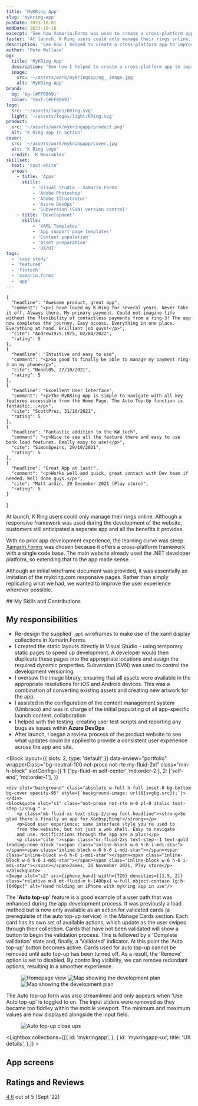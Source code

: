 ```yaml
---
title: 'MyKRing App'
slug: 'mykring-app'
pubDate: 2023-10-01
modDate: 2023-10-18
excerpt: 'See how Xamarin.Forms was used to create a cross-platform app to improve the customer experience and make authentication easier.'
taster: 'At launch, K Ring users could only manage their rings online. See how I helped create a cross-platform solution with Xamarin.Forms.'
description: 'See how I helped to create a cross-platform app to improve the customer experience and make authentication easier.'
author: 'Pete Wallace'
og:
  title: 'MyKRing App'
  description: 'See how I helped to create a cross-platform app to improve the customer experience and make authentication easier.'
  image: 
    src: '~/assets/work/mykringapp/og__image.jpg'
    alt: 'MyKRing App'
brand: 
  bg: 'bg-[#FF0069]'
  color: 'text-[#FF0069]'
logo:
  src: '~/assets/logos/KRing.svg'
  light: '~/assets/logos/light/KRing.svg'
product: 
  src: '~/assets/work/mykringapp/product.png'
  alt: 'K Ring app in action'
cover:
  src: '~/assets/work/mykringapp/cover.jpg'
  alt: 'K Ring logo'
  credit: 'K Wearables'
skillset:
  text: 'text-white'
  areas:
    - title: 'Apps'
      skills:
          - 'Visual Studio - Xamarin.Forms'
          - 'Adobe Photoshop'
          - 'Adobe Illustrator'
          - 'Azure DevOps'
          - 'Subversion (SVN) version control'
    - title: 'Development'
      skills:
          - 'XAML Templates'
          - 'App support page templates'
          - 'Content population'
          - 'Asset preparation'
          - 'UX/UI'
tags: 
  - 'case study'
  - 'featured'
  - 'fintech'
  - 'xamarin.forms'
  - 'app'
---
```








    {
      "headline": "Awesome product, great app",
      "comment": "<p>I have loved my K Ring for several years. Never take it off. Always there. My primary payment. Could not imagine life without the flexibility of contactless payments from a ring-3! The app now completes the journey. Easy access. Everything in one place. Everything at hand. Brilliant job guys!</p>",
      "cite": "Andrew1975.1975, 02/04/2022",
      "rating": 5
    },
    {
      "headline": "Intuitive and easy to use",
      "comment": "<p>So good to finally be able to manage my payment ring-3 on my phone</p>",
      "cite": "Noodl05, 27/10/2021",
      "rating": 5
    },
    {
      "headline": "Excellent User Interface",
      "comment": "<p>The MyKRing App is simple to navigate with all key features accessible from the Home Page. The Auto Top-Up function is fantastic...</p>",
      "cite": "ScottPrez, 31/10/2021",
      "rating": 5
    },
    {
      "headline": "Fantastic addition to the KW tech",
      "comment": "<p>Nice to see all the feature there and easy to use bank load features. Really easy to use!</p>",
      "cite": "SimonSpeirs, 29/10/2021",
      "rating": 5
    },
    {
      "headline": "Great App at last!",
      "comment": "<p>Works well and quick, great contact with Dev team if needed. Well done guys.</p>",
      "cite": "Matt ardin, 29 December 2021 (Play store)",
      "rating": 5
    }
]

<p class="text-step-1">At launch, K&nbsp;Ring users could only manage their rings online. Although a responsive framework was used during the development of the website, customers still anticipated a separate app and all the benefits it provides.</p>

With no prior app development experience, the learning curve was steep. [Xamarin.Forms](https://dotnet.microsoft.com/en-us/apps/xamarin/xamarin-forms) was chosen because it offers a cross-platform framework with a single code base. The main website already used the .NET developer platform, so extending that to the app made sense.

Although an initial wireframe document was provided, it was essentially an imitation of the mykring.com responsive pages. Rather than simply replicating what we had, we wanted to improve the user experience wherever possible.

<Skills skillset={frontmatter.skillset} bg={frontmatter.brand.bg}>
## My Skills and Contributions
</Skills>

## My responsibilities

-   Re-design the supplied `.ppt` wireframes to make use of the xaml display collections in Xamarin.Forms.
-   I created the static layouts directly in Visual Studio - using temporary static pages to speed up development. A developer would then duplicate these pages into the appropriate locations and assign the required dynamic properties. Subversion (SVN) was used to control the development versioning.
-   I oversaw the image library, ensuring that all assets were available in the appropriate resolutions for iOS and Android devices. This was a combination of converting existing assets and creating new artwork for the app.
-   I assisted in the configuration of the content management system (Umbraco) and was in charge of the initial populating of all app-specific launch content. <span class="label-info m-0!">collaboration</span>
-   I helped with the testing, creating user test scripts and reporting any bugs as issues within **Azure DevOps**
-   After launch, I began a review process of the product website to see what updates could be applied to provide a consistent user experience across the app and site.

<Block
    layout={{ slots: 2, type: 'default' }}
    data-inview="portfolio"
    wrapperClass="bg-neutral-100 not-prose not-rte my-fluid-2xl"
    class="min-h-block"
    slotConfig={{
      1: ['py-fluid-m self-center','md:order-2'],
      2: ['self-end', 'md:order-1'],
    }}
>
    <div slot="background" class="absolute w-full h-full inset-0 bg-bottom bg-cover opacity-95" style={`background-image: url(${svgbg.src});`}></div>
    <blockquote slot="s1" class="not-prose not-rte m-0 pl-0 italic text-step-1/snug " >
        <p class="mb-fluid-xs text-step-2/snug font-headline"><strong>So glad there's finally an app for K&nbsp;Ring!</strong></p>
        <p>Good user experience: same interface style you're used to
        from the website, but not just a web shell. Easy to navigate
        and use. Notifications through the app are a plus!</p>
        <p class="cite "><span class="mr-fluid-2xs text-step--1 text-gold leading-none block "><span class="inline-block w-6 h-6 i-mdi-star"></span><span class="inline-block w-6 h-6 i-mdi-star"></span><span class="inline-block w-6 h-6 i-mdi-star"></span><span class="inline-block w-6 h-6 i-mdi-star"></span><span class="inline-block w-6 h-6 i-mdi-star"></span></span>James, 26 November 2021, Play store</p>
    </blockquote>
    <Image slot="s2" src={iphone_hand} width={720} densities={[1.5, 2]} class="relative m-0 mt-fluid-m h-[480px] w-full object-contain lg:h-[640px]" alt="Hand holding an iPhone with mykring app in use"/>
</Block>

The '**Auto top-up**' feature is a good example of a user path that was enhanced during the app development process. It was previously a load method but is now only available as an action for validated cards (a prerequisite of the auto top-up service) in the Manage Cards section.
Each card has its own set of available actions, which update as the user swipes through their collection. Cards that have not been validated will show a button to begin the validation process. This is followed by a 'Complete validation' state and, finally, a 'Validated' indicator. At this point the 'Auto top-up' button becomes active. Cards used for auto top-up cannot be removed until auto top-up has been turned off. As a result, the 'Remove' option is set to disabled.
By controlling visibility, we can remove redundant options, resulting in a smoother experience.

<Figure caption='Unnecessary elements from the online responsive version (left) were stripped out to streamline the app layout (middle and right) ' credit='App v1.0.1, K&nbsp;Wearables Ltd.' grid='grid grid-cols-2 lg:grid-cols-3 items-start gap-fluid-m'>
  <Image src={web_autotopup} alt="Homepage view" class="w-full h-auto shadow-md border border-line" />
  <Image src={auto_topup} alt="Map showing the development plan" class="w-full h-auto shadow-md border border-line" />
  <Image src={auto_topup_open} alt="Map showing the development plan" class="w-full h-auto shadow-md border border-line" />
</Figure>

The Auto top-up form was also streamlined and only appears when 'Use Auto top-up' is toggled to on. The input sliders were removed as they became too fiddley within the mobile viewport. The minimum and maximum values are now displayed alongside the input field.

<Figure breakout={true}  caption='Users can manage Auto top-up functionality using a simple toggle.' credit='App v1.0.1, K&nbsp;Wearables Ltd.' >
  <Image src={splitscreen_auto_topup} alt="Auto top-up close ups" class="w-full h-auto" widths={[400, 960, 2100]} sizes={`100vw`} />
</Figure>

<Lightbox collections={[{
            id: 'mykringapp',
        },
        {
            id: 'mykringapp-ux',
            title: 'UX details',
        },]} >
<Fragment slot='title'>
## App screens
</Fragment>
</Lightbox>

## Ratings and Reviews

<a href="https://apps.apple.com/gb/app/mykring/id1578688520?see-all=reviews" class="link" target="_blank"><span class="text-step-3 font-black">4.6</span></a> out of 5 <span class="text-step--1">(Sept &rsquo;22)</span>

<div class="col-[full]"><Reviews data={reviews}/></div>

<BlockPicture src={floating_handsets}  wrapper="my-0" alt="Laptop and iPhone image showing K Ring website" credit={frontmatter.title} />
